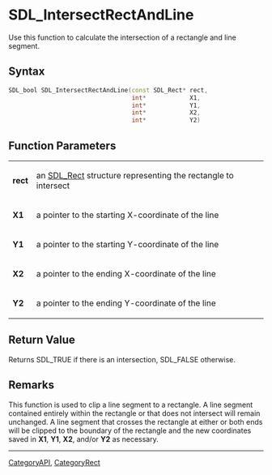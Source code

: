 
= SDL_IntersectRectAndLine =
Use this function to calculate the intersection of a rectangle and line segment.


== Syntax ==
<syntaxhighlight lang='c++'>
SDL_bool SDL_IntersectRectAndLine(const SDL_Rect* rect,
                                  int*            X1,
                                  int*            Y1,
                                  int*            X2,
                                  int*            Y2)
</syntaxhighlight>

== Function Parameters ==
{|
|'''rect'''
|an [[SDL_Rect]] structure representing the rectangle to intersect
|-
|'''X1'''
|a pointer to the starting X-coordinate of the line
|-
|'''Y1'''
|a pointer to the starting Y-coordinate of the line
|-
|'''X2'''
|a pointer to the ending X-coordinate of the line
|-
|'''Y2'''
|a pointer to the ending Y-coordinate of the line
|}

== Return Value ==
Returns SDL_TRUE if there is an intersection, SDL_FALSE otherwise.

== Remarks ==
This function is used to clip a line segment to a rectangle.  A line segment contained entirely within the rectangle or that does not intersect will remain unchanged.  A line segment that crosses the rectangle at either or both ends will be clipped to the boundary of the rectangle and the new coordinates saved in '''X1''', '''Y1''', '''X2''', and/or '''Y2''' as necessary.

----
[[CategoryAPI]], [[CategoryRect]]
